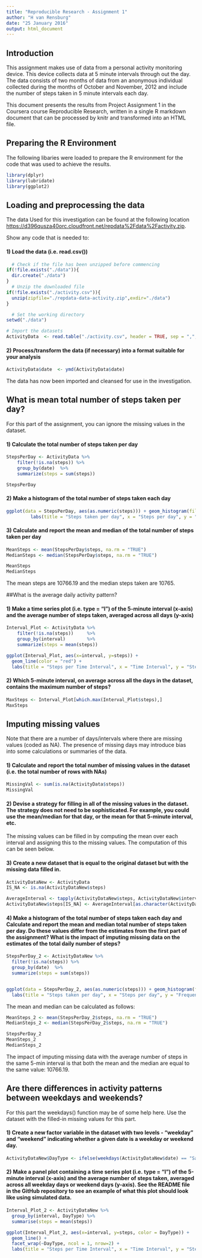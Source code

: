 ```yaml
---
title: "Reproducible Research - Assignment 1"
author: "H van Rensburg"
date: "25 January 2016"
output: html_document
---
```



## Introduction
This assignment makes use of data from a personal activity monitoring device. This device collects data at 5 minute intervals through out the day. The data consists of two months of data from an anonymous individual collected during the months of October and November, 2012 and include the number of steps taken in 5 minute intervals each day. 

This document presents the results from Project Assignment 1 in the Coursera course Reproducible Research, written in a single R markdown document that can be processed by knitr and transformed into an HTML file.


## Preparing the R Environment

The following libaries were loaded to prepare the R environment for the code that was used to achieve the results.

```r
library(dplyr)
library(lubridate)
library(ggplot2)
```


## Loading and preprocessing the data

The data Used for this investigation can be found at the following location <https://d396qusza40orc.cloudfront.net/repdata%2Fdata%2Factivity.zip>.

Show any code that is needed to:

#### 1) Load the data (i.e. read.csv())

```r
  # Check if the file has been unzipped before commencing
if(!file.exists("./data")){
  dir.create("./data")
}
  # Unzip the downloaded file
if(!file.exists("./activity.csv")){
  unzip(zipfile="./repdata-data-activity.zip",exdir="./data")
}

  # Set the working directory
setwd("./data")       

# Import the datasets
ActivityData  <- read.table("./activity.csv", header = TRUE, sep = ",", stringsAsFactors = FALSE)
```

#### 2) Process/transform the data (if necessary) into a format suitable for your analysis

```r
ActivityData$date  <- ymd(ActivityData$date)
```

The data has now been imported and cleansed for use in the investigation.


## What is mean total number of steps taken per day?

For this part of the assignment, you can ignore the missing values in the dataset.

#### 1) Calculate the total number of steps taken per day

```r
StepsPerDay <- ActivityData %>% 
    filter(!is.na(steps)) %>%
    group_by(date)  %>%
    summarize(steps = sum(steps))

StepsPerDay

```
#### 2) Make a histogram of the total number of steps taken each day

```r
ggplot(data = StepsPerDay, aes(as.numeric(steps))) + geom_histogram(fill = "red", binwidth = 1000) +
         labs(title = "Steps taken per day", x = "Steps per day", y = "Frequency")
```

#### 3) Calculate and report the mean and median of the total number of steps taken per day

```r
MeanSteps <- mean(StepsPerDay$steps, na.rm = "TRUE")
MedianSteps <- median(StepsPerDay$steps, na.rm = "TRUE")

MeanSteps
MedianSteps
```

The mean steps are 10766.19 and the median steps taken are 10765.


##What is the average daily activity pattern?

#### 1) Make a time series plot (i.e. type = "l") of the 5-minute interval (x-axis) and the average number of steps taken, averaged across all days (y-axis)

```r
Interval_Plot <- ActivityData %>%
    filter(!is.na(steps))     %>%
    group_by(interval)        %>%
    summarize(steps = mean(steps))

ggplot(Interval_Plot, aes(x=interval, y=steps)) +
  geom_line(color = "red") +
  labs(title = "Steps per Time Interval", x = "Time Interval", y = "Steps")
```


#### 2) Which 5-minute interval, on average across all the days in the dataset, contains the maximum number of steps?

```r
MaxSteps <- Interval_Plot[which.max(Interval_Plot$steps),]
MaxSteps
```


## Imputing missing values

Note that there are a number of days/intervals where there are missing values (coded as NA). The presence of missing days may introduce bias into some calculations or summaries of the data.

#### 1) Calculate and report the total number of missing values in the dataset (i.e. the total number of rows with NAs)

```r
MissingVal <- sum(is.na(ActivityData$steps))
MissingVal
```

#### 2) Devise a strategy for filling in all of the missing values in the dataset. The strategy does not need to be sophisticated. For example, you could use the mean/median for that day, or the mean for that 5-minute interval, etc.

The missing values can be filled in by computing the mean over each interval and assigning this to the missing values. The computation of this can be seen below.

#### 3) Create a new dataset that is equal to the original dataset but with the missing data filled in.

```r
ActivityDataNew <- ActivityData
IS_NA <- is.na(ActivityDataNew$steps)

AverageInterval <- tapply(ActivityDataNew$steps, ActivityDataNew$interval, mean, na.rm=TRUE, simplify=TRUE)
ActivityDataNew$steps[IS_NA] <- AverageInterval[as.character(ActivityDataNew$interval[IS_NA])]
```

#### 4) Make a histogram of the total number of steps taken each day and Calculate and report the mean and median total number of steps taken per day. Do these values differ from the estimates from the first part of the assignment? What is the impact of imputing missing data on the estimates of the total daily number of steps?

```r
StepsPerDay_2 <- ActivityDataNew %>% 
  filter(!is.na(steps)) %>%
  group_by(date)  %>%
  summarize(steps = sum(steps))


ggplot(data = StepsPerDay_2, aes(as.numeric(steps))) + geom_histogram(fill = "red", binwidth = 1000) +
  labs(title = "Steps taken per day", x = "Steps per day", y = "Frequency")
```

The mean and median can be calculated as follows:
```r
MeanSteps_2 <- mean(StepsPerDay_2$steps, na.rm = "TRUE")
MedianSteps_2 <- median(StepsPerDay_2$steps, na.rm = "TRUE")

StepsPerDay_2
MeanSteps_2
MedianSteps_2
```

The impact of imputing missing data with the average number of steps in the same 5-min interval is that both the mean and the median are equal to the same value: 10766.19.


## Are there differences in activity patterns between weekdays and weekends?

For this part the weekdays() function may be of some help here. Use the dataset with the filled-in missing values for this part.

#### 1) Create a new factor variable in the dataset with two levels - "weekday" and "weekend"   indicating whether a given date is a weekday or weekend day.

```r
ActivityDataNew$DayType <- ifelse(weekdays(ActivityDataNew$date) == "Saturday"|weekdays(ActivityDataNew$date) == "Sunday", "Weekend","Weekday")
```

#### 2) Make a panel plot containing a time series plot (i.e. type = "l") of the 5-minute interval (x-axis) and the average number of steps taken, averaged across all weekday days or weekend days (y-axis). See the README file in the GitHub repository to see an example of what this plot should look like using simulated data.

```r
Interval_Plot_2 <- ActivityDataNew %>%
  group_by(interval, DayType) %>%
  summarise(steps = mean(steps))

ggplot(Interval_Plot_2, aes(x=interval, y=steps, color = DayType)) +
  geom_line() +
  facet_wrap(~DayType, ncol = 1, nrow=2) +
  labs(title = "Steps per Time Interval", x = "Time Interval", y = "Steps")
```


